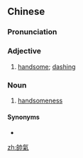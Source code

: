 {{also|帅气}}
==Chinese==
{{zh-forms|s=帅气}}

===Pronunciation===
{{zh-pron
|m=shuàiqì,tl=y
|c=seoi3 hei3
|cat=a,n
}}

===Adjective===
{{zh-adj}}

# [[handsome]]; [[dashing]]

===Noun===
{{zh-noun}}

# [[handsomeness]]

====Synonyms====
* {{zh-l|英俊}}

[[zh:帥氣]]